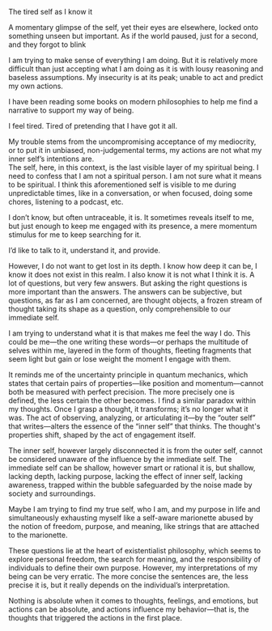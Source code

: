 
The tired self as I know it


A momentary glimpse of the self, yet their eyes are elsewhere, locked onto something unseen but important. As if the world paused, just for a second, and they forgot to blink


I am trying to make sense of everything I am doing. But it is relatively more difficult than just accepting what I am doing as it is with lousy reasoning and baseless assumptions. My insecurity is at its peak; unable to act and predict my own actions.

I have been reading some books on modern philosophies to help me find a narrative to support my way of being.

I feel tired. Tired of pretending that I have got it all.

My trouble stems from the uncompromising acceptance of my mediocrity, or to put it in unbiased, non-judgemental terms, my actions are not what my inner self’s intentions are.  
The self, here, in this context, is the last visible layer of my spiritual being. I need to confess that I am not a spiritual person. I am not sure what it means to be spiritual. I think this aforementioned self is visible to me during unpredictable times, like in a conversation, or when focused, doing some chores, listening to a podcast, etc.  

I don’t know, but often untraceable, it is. It sometimes reveals itself to me, but just enough to keep me engaged with its presence, a mere momentum stimulus for me to keep searching for it.

I’d like to talk to it, understand it, and provide.

However, I do not want to get lost in its depth. I know how deep it can be, I know it does not exist in this realm. I also know it is not what I think it is. A lot of questions, but very few answers. But asking the right questions is more important than the answers. The answers can be subjective, but questions, as far as I am concerned, are thought objects, a frozen stream of thought taking its shape as a question, only comprehensible to our immediate self.  

I am trying to understand what it is that makes me feel the way I do. This could be me—the one writing these words—or perhaps the multitude of selves within me, layered in the form of thoughts, fleeting fragments that seem light but gain or lose weight the moment I engage with them.

It reminds me of the uncertainty principle in quantum mechanics, which states that certain pairs of properties—like position and momentum—cannot both be measured with perfect precision. The more precisely one is defined, the less certain the other becomes. I find a similar paradox within my thoughts. Once I grasp a thought, it transforms; it’s no longer what it was. The act of observing, analyzing, or articulating it—by the “outer self” that writes—alters the essence of the “inner self” that thinks. The thought's properties shift, shaped by the act of engagement itself.  

The inner self, however largely disconnected it is from the outer self, cannot be considered unaware of the influence by the immediate self. The immediate self can be shallow, however smart or rational it is, but shallow, lacking depth, lacking purpose, lacking the effect of inner self, lacking awareness, trapped within the bubble safeguarded by the noise made by society and surroundings.  

Maybe I am trying to find my true self, who I am, and my purpose in life and simultaneously exhausting myself like a self-aware marionette abused by the notion of freedom, purpose, and meaning, like strings that are attached to the marionette.

These questions lie at the heart of existentialist philosophy, which seems to explore personal freedom, the search for meaning, and the responsibility of individuals to define their own purpose. However, my interpretations of my being can be very erratic. The more concise the sentences are, the less precise it is, but it really depends on the individual’s interpretation.  

Nothing is absolute when it comes to thoughts, feelings, and emotions, but actions can be absolute, and actions influence my behavior—that is, the thoughts that triggered the actions in the first place.
